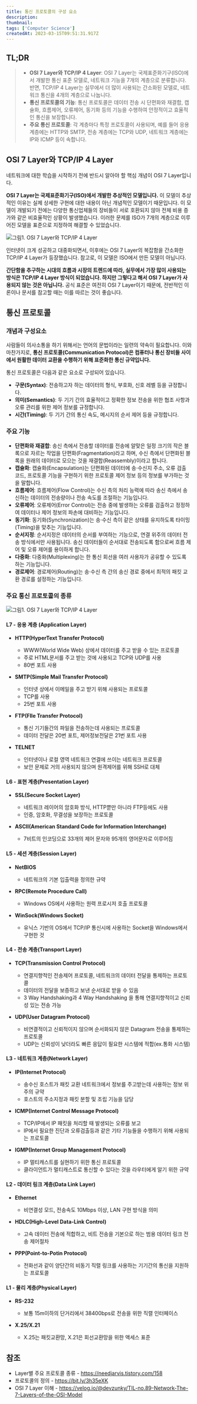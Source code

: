 ```yaml
---
title: 통신 프로토콜의 구성 요소
description:
thumbnail:
tags: ['Computer Science']
createdAt: 2023-03-15T09:51:31.917Z
---
```


## TL;DR

<Blockquote type="info">

- **OSI 7 Layer와 TCP/IP 4 Layer**: OSI 7 Layer는 국제표준화기구(ISO)에서 개발한 통신 표준 모델로, 네트워크 기능을 7개의 계층으로 분류합니다. 반면, TCP/IP 4 Layer는 실무에서 더 많이 사용되는 간소화된 모델로, 네트워크 통신을 4개의 계층으로 나눕니다.
- **통신 프로토콜의 기능**: 통신 프로토콜은 데이터 전송 시 단편화와 재결합, 캡슐화, 흐름제어, 오류제어, 동기화 등의 기능을 수행하여 안정적이고 효율적인 통신을 보장합니다.
- **주요 통신 프로토콜**: 각 계층마다 특정 프로토콜이 사용되며, 예를 들어 응용 계층에는 HTTP와 SMTP, 전송 계층에는 TCP와 UDP, 네트워크 계층에는 IP와 ICMP 등이 속합니다.

</Blockquote>

## OSI 7 Layer와 TCP/IP 4 Layer

네트워크에 대한 학습을 시작하기 전에 반드시 알아야 할 핵심 개념이 OSI 7 Layer입니다.

**OSI 7 Layer는 국제표준화기구(ISO)에서 개발한 추상적인 모델입니다.** 이 모델이 추상적인 이유는 실제 상세한 구현에 대한 내용이 아닌 개념적인 모델이기 때문입니다. 이 모델이 개발되기 전에는 다양한 통신업체들의 장비들이 서로 호환되지 않아 전체 비용 증가와 같은 비효율적인 상황이 발생했습니다. 이러한 문제를 ISO가 7개의 계층으로 이루어진 모델을 표준으로 지정하여 해결할 수 있었습니다.

![그림1. OSI 7 Layer와 TCP/IP 4 Layer](/assets/contents/protocol/1.png)

인터넷이 크게 성공하고 대중화되면서, 이후에는 OSI 7 Layer의 복잡함을 간소화한 TCP/IP 4 Layer가 등장했습니다. 참고로, 이 모델은 ISO에서 만든 모델이 아닙니다.

**간단함을 추구하는 시대의 흐름과 시장의 트렌드에 따라, 실무에서 가장 많이 사용되는 방식은 TCP/IP 4 Layer 방식이 되었습니다. 하지만 그렇다고 해서 OSI 7 Layer가 사용되지 않는 것은 아닙니다.** 공식 표준은 여전히 OSI 7 Layer이기 때문에, 전반적인 이론이나 문서를 참고할 때는 이를 따르는 것이 좋습니다.

## 통신 프로토콜

### 개념과 구성요소

사람들이 의사소통을 하기 위해서는 언어의 문법이라는 일련의 약속이 필요합니다. 이와 마찬가지로, **통신 프로토콜(Communication Protocol)은 컴퓨터나 통신 장비들 사이에서 원활한 데이터 교환을 수행하기 위해 표준화한 통신 규약입니다.**

통신 프로토콜은 다음과 같은 요소로 구성되어 있습니다.

- **구문(Syntax)**: 전송하고자 하는 데이터의 형식, 부호화, 신호 레벨 등을 규정합니다.
- **의미(Semantics)**: 두 기기 간의 효율적이고 정확한 정보 전송을 위한 협조 사항과 오류 관리를 위한 제어 정보를 규정합니다.
- **시간(Timing)**: 두 기기 간의 통신 속도, 메시지의 순서 제어 등을 규정합니다.

### 주요 기능

- **단편화와 재결합**: 송신 측에서 전송할 데이터를 전송에 알맞은 일정 크기의 작은 블록으로 자르는 작업을 단편화(Fragmentation)라고 하며, 수신 측에서 단편화된 블록을 원래의 데이터로 모으는 것을 재결합(Reassembly)이라고 합니다.
- **캡슐화**: 캡슐화(Encapsulation)는 단편화된 데이터에 송·수신지 주소, 오류 검출 코드, 프로토콜 기능을 구현하기 위한 프로토콜 제어 정보 등의 정보를 부가하는 것을 말합니다.
- **흐름제어**: 흐름제어(Flow Control)는 수신 측의 처리 능력에 따라 송신 측에서 송신하는 데이터의 전송량이나 전송 속도를 조절하는 기능입니다.
- **오류제어**: 오류제어(Error Control)는 전송 중에 발생하는 오류를 검출하고 정정하여 데이터나 제어 정보의 파손에 대비하는 기능입니다.
- **동기화**: 동기화(Synchronization)는 송·수신 측이 같은 상태를 유지하도록 타이밍(Timing)을 맞추는 기능입니다.
- **순서지정**: 순서지정은 데이터의 순서를 부여하는 기능으로, 연결 위주의 데이터 전송 방식에서만 사용됩니다. 송신 데이터들이 순서대로 전송되도록 함으로써 흐름 제어 및 오류 제어를 용이하게 합니다.
- **다중화**: 다중화(Multiplexing)는 한 통신 회선을 여러 사용자가 공유할 수 있도록 하는 기능입니다.
- **경로제어**: 경로제어(Routing)는 송·수신 측 간의 송신 경로 중에서 최적의 패킷 교환 경로를 설정하는 기능입니다.

### 주요 통신 프로토콜의 종류

![그림1. OSI 7 Layer와 TCP/IP 4 Layer](/assets/contents/protocol/2.png)

#### L7 - 응용 계층 (Application Layer)

- **HTTP(HyperText Transfer Protocol)**

  - WWW(World Wide Web) 상에서 데이터를 주고 받을 수 있는 프로토콜
  - 주로 HTML문서를 주고 받는 것에 사용되고 TCP와 UDP를 사용
  - 80번 포트 사용

- **SMTP(Simple Mail Transfer Protocol)**

  - 인터넷 상에서 이메일을 주고 받기 위해 사용되는 프로토콜
  - TCP를 사용
  - 25번 포트 사용

- **FTP(FIle Transfer Protocol)**

  - 통신 기기들간의 파일을 전송하는데 사용되는 프로토콜
  - 데이터 전달은 20번 포트, 제어정보전달은 21번 포트 사용

- **TELNET**

  - 인터넷이나 로컬 영역 네트워크 연결에 쓰이는 네트워크 프로토콜
  - 보안 문제로 거의 사용되지 않으며 원격제어를 위해 SSH로 대체

#### L6 - 표현 계층(Presentation Layer)

- **SSL(Secure Socket Layer)**

  - 네트워크 레이어의 암호화 방식, HTTP뿐만 아니라 FTP등에도 사용
  - 인증, 암호화, 무결성을 보장하는 프로토콜

- **ASCII(American Standard Code for Information Interchange)**

  - 7비트의 인코딩으로 33개의 제어 문자와 95개의 영어문자로 이루어짐

#### L5 - 세션 계층(Session Layer)

- **NetBIOS**

  - 네트워크의 기본 입출력을 정의한 규약

- **RPC(Remote Procedure Call)**

  - Windows OS에서 사용하는 원력 프로시저 호출 프로토콜

- **WinSock(Windows Socket)**

  - 유닉스 기반의 OS에서 TCP/IP 통신시에 사용하는 Socket을 Windows에서 구현한 것

#### L4 - 전송 계층(Transport Layer)

- **TCP(Transmission Control Protocol)**

  - 연결지향적인 전송제어 프로토콜, 네트워크의 데이터 전달을 통제하는 프로토콜
  - 데이터의 전달을 보증하고 보낸 순서대로 받을 수 있음
  - 3 Way Handshaking과 4 Way Handshaking 을 통해 연결지향적이고 신뢰성 있는 전송 가능

- **UDP(User Datagram Protocol)**

  - 비연결적이고 신뢰적이지 않으며 순서화되지 않은 Datagram 전송을 통제하는 프로토콜
  - UDP는 신뢰성이 낮더라도 빠른 응답이 필요한 시스템에 적합(ex.통화 시스템)

#### L3 - 네트워크 계층(Network Layer)

- **IP(Internet Protocol)**

  - 송수신 호스트가 패킷 교환 네트워크에서 정보를 주고받는데 사용하는 정보 위주의 규약
  - 호스트의 주소지정과 패킷 분할 및 조립 기능을 담당

- **ICMP(Internet Control Message Protocol)**

  - TCP/IP에서 IP 패킷을 처리할 때 발생되는 오류를 보고
  - IP에서 필요한 진단과 오류검출등과 같은 기타 기능들을 수행하기 위해 사용되는 프로토콜

- **IGMP(Internet Group Management Protocol)**

  - IP 멀티캐스트를 실현하기 위한 통신 프로토콜
  - 클라이언트가 멀티캐스트로 통신할 수 있다는 것을 라우터에게 알기 위한 규약

#### L2 - 데이터 링크 계층(Data Link Layer)

- **Ethernet**

  - 비연결성 모드, 전송속도 10Mbps 이상, LAN 구현 방식을 의미

- **HDLC(High-Level Data-Link Control)**

  - 고속 데이터 전송에 적합하고, 비트 전송을 기본으로 하는 범용 데이터 링크 전송 제어절차

- **PPP(Point-to-Potin Protocol)**
  - 전화선과 같이 양단간의 비동기 직렬 링크를 사용하는 기기간의 통신을 지원하는 프로토콜

#### L1 - 물리 계층(Physical Layer)

- **RS-232**

  - 보통 15m이하의 단거리에서 38400bps로 전송을 위한 직렬 인터페이스

- **X.25/X.21**
  - X.25는 패킷교환망, X.21은 회선교환망을 위한 액세스 표준

## 참조

- Layer별 주요 프로토콜 종류 - https://needjarvis.tistory.com/158
- 프로토콜의 정의 - https://bit.ly/3h35eXK
- OSI 7 Layer 이해 - https://velog.io/@devzunky/TIL-no.89-Network-The-7-Layers-of-the-OSI-Model

<br />
